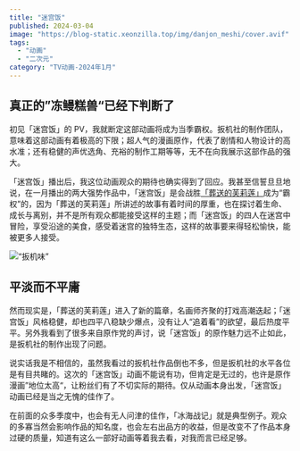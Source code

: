 ```yaml
---
title: "迷宫饭"
published: 2024-03-04
image: "https://blog-static.xeonzilla.top/img/danjon_meshi/cover.avif"
tags:
  - "动画"
  - "二次元"
category: "TV动画-2024年1月"
---
```


## 真正的”冻鳗糕兽“已经下判断了
初见「迷宫饭」的 PV，我就断定这部动画将成为当季霸权。扳机社的制作团队，意味着这部动画有着极高的下限；超人气的漫画原作，代表了剧情和人物设计的高水准；还有稳健的声优选角、充裕的制作工期等等，无不在向我展示这部作品的强大。

「迷宫饭」播出后，我这位动画观众的期待也确实得到了回应。我甚至信誓旦旦地说，在一月播出的两大强势作品中，「迷宫饭」是会战胜[「葬送的芙莉莲」](/posts/sousou_no_frieren/)成为“霸权”的，因为「葬送的芙莉莲」所讲述的故事有着时间的厚重，也在探讨着生命、成长与离别，并不是所有观众都能接受这样的主题；而「迷宫饭」的四人在迷宫中冒险，享受沿途的美食，感受着迷宫的独特生态，这样的故事要来得轻松愉快，能被更多人接受。

<Image src="https://blog-static.xeonzilla.top/img/danjon_meshi/01.avif" alt="“扳机味”" format="avif" inferSize />

## 平淡而不平庸
然而现实是，「葬送的芙莉莲」进入了新的篇章，名画师齐聚的打戏高潮迭起；「迷宫饭」风格稳健，却也四平八稳缺少爆点，没有让人“追着看”的欲望，最后热度平平。另外我看到了很多来自原作党的声讨，说「迷宫饭」的原作魅力远不止如此，是扳机社的制作出现了问题。

说实话我是不相信的，虽然我看过的扳机社作品倒也不多，但是扳机社的水平各位是有目共睹的。这次的「迷宫饭」动画不能说有功，但肯定是无过的，也许是原作漫画”地位太高“，让粉丝们有了不切实际的期待。仅从动画本身出发，「迷宫饭」动画已经是当之无愧的佳作了。

在前面的众多季度中，也会有无人问津的佳作，「冰海战记」就是典型例子。观众的多寡当然会影响作品的知名度，也会左右出品方的收益，但是改变不了作品本身过硬的质量，知道有这么一部好动画等着我去看，对我而言已经足够。
